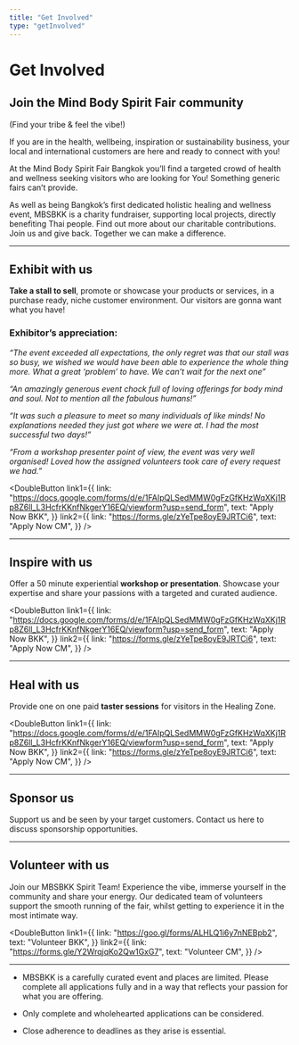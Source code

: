 ```yaml
---
title: "Get Involved"
type: "getInvolved"
---
```



# Get Involved

## Join the Mind Body Spirit Fair community

(Find your tribe & feel the vibe!)

If you are in the health, wellbeing, inspiration or sustainability business, your local and international customers are here and ready to connect with you!

<div id="exhibit" />

At the Mind Body Spirit Fair Bangkok you’ll find a targeted crowd of health and wellness seeking visitors who are looking for You! Something generic fairs can’t provide.

As well as being Bangkok’s first dedicated holistic healing and wellness event, MBSBKK is a charity fundraiser, supporting local projects, directly benefiting Thai people. Find out more about our charitable contributions. Join us and give back. Together we can make a difference.

---

## Exhibit with us

**Take a stall to sell**, promote or showcase your products or services, in a purchase ready, niche customer environment. Our visitors are gonna want what you have!

### Exhibitor’s appreciation:

_“The event exceeded all expectations, the only regret was that our stall was so busy, we wished we would have been able to experience the whole thing more. What a great ‘problem’ to have. We can’t wait for the next one”_

_“An amazingly generous event chock full of loving offerings for body mind and soul. Not to mention all the fabulous humans!”_

_“It was such a pleasure to meet so many individuals of like minds! No explanations needed they just got where we were at. I had the most successful two days!”_

_“From a workshop presenter point of view, the event was very well organised! Loved how the assigned volunteers took care of every request we had.”_

<div id="inspire" />

<DoubleButton
  link1={{
    link:
      "https://docs.google.com/forms/d/e/1FAIpQLSedMMW0gFzGfKHzWqXKj1Rp8Z6ll_L3HcfrKKnfNkgerY16EQ/viewform?usp=send_form",
    text: "Apply Now BKK",
  }}
  link2={{
    link: "https://forms.gle/zYeTpe8oyE9JRTCi6",
    text: "Apply Now CM",
  }}
/>

---

## Inspire with us

<div id="heal" />

Offer a 50 minute experiential **workshop or presentation**. Showcase your expertise and share your passions with a targeted and curated audience.

<DoubleButton
  link1={{
    link:
      "https://docs.google.com/forms/d/e/1FAIpQLSedMMW0gFzGfKHzWqXKj1Rp8Z6ll_L3HcfrKKnfNkgerY16EQ/viewform?usp=send_form",
    text: "Apply Now BKK",
  }}
  link2={{
    link: "https://forms.gle/zYeTpe8oyE9JRTCi6",
    text: "Apply Now CM",
  }}
/>

---

## Heal with us

<div id="sponsor" />

Provide one on one paid **taster sessions** for visitors in the Healing Zone.

<DoubleButton
  link1={{
    link:
      "https://docs.google.com/forms/d/e/1FAIpQLSedMMW0gFzGfKHzWqXKj1Rp8Z6ll_L3HcfrKKnfNkgerY16EQ/viewform?usp=send_form",
    text: "Apply Now BKK",
  }}
  link2={{
    link: "https://forms.gle/zYeTpe8oyE9JRTCi6",
    text: "Apply Now CM",
  }}
/>

---

## Sponsor us

<div id="volunteer" />

Support us and be seen by your target customers. Contact us here to discuss sponsorship opportunities.

<OutButton
  path="mailto:info@mbsbkk.com?subject=Sponsorship%Enquiry"
  text="Sponsor Us"
/>

---

## Volunteer with us

Join our MBSBKK Spirit Team! Experience the vibe, immerse yourself in the community and share your energy. Our dedicated team of volunteers support the smooth running of the fair, whilst getting to experience it in the most intimate way.

<DoubleButton
  link1={{
    link: "https://goo.gl/forms/ALHLQ1i6y7nNEBpb2",
    text: "Volunteer BKK",
  }}
  link2={{
    link: "https://forms.gle/Y2WrqjqKo2Qw1GxG7",
    text: "Volunteer CM",
  }}
/>

---

- MBSBKK is a carefully curated event and places are limited. Please complete all applications fully and in a way that reflects your passion for what you are offering.

- Only complete and wholehearted applications can be considered.

- Close adherence to deadlines as they arise is essential.
